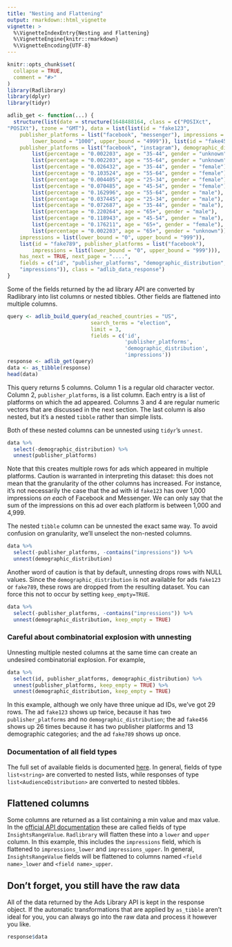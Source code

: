 ```yaml
---
title: "Nesting and Flattening"
output: rmarkdown::html_vignette
vignette: >
  %\VignetteIndexEntry{Nesting and Flattening}
  %\VignetteEngine{knitr::rmarkdown}
  %\VignetteEncoding{UTF-8}
---
```


```r
knitr::opts_chunk$set(
  collapse = TRUE,
  comment = "#>"
)
library(Radlibrary)
library(dplyr)
library(tidyr)
```

```r
adlib_get <- function(...) {
  structure(list(date = structure(1648488164, class = c("POSIXct", 
"POSIXt"), tzone = "GMT"), data = list(list(id = "fake123", 
    publisher_platforms = list("facebook", "messenger"), impressions = list(
        lower_bound = "1000", upper_bound = "4999")), list(id = "fake456", 
    publisher_platforms = list("facebook", "instagram"), demographic_distribution = list(
        list(percentage = "0.002203", age = "35-44", gender = "unknown"), 
        list(percentage = "0.002203", age = "55-64", gender = "unknown"), 
        list(percentage = "0.026432", age = "35-44", gender = "female"), 
        list(percentage = "0.103524", age = "55-64", gender = "female"), 
        list(percentage = "0.004405", age = "25-34", gender = "female"), 
        list(percentage = "0.070485", age = "45-54", gender = "female"), 
        list(percentage = "0.162996", age = "55-64", gender = "male"), 
        list(percentage = "0.037445", age = "25-34", gender = "male"), 
        list(percentage = "0.072687", age = "35-44", gender = "male"), 
        list(percentage = "0.220264", age = "65+", gender = "male"), 
        list(percentage = "0.118943", age = "45-54", gender = "male"), 
        list(percentage = "0.176211", age = "65+", gender = "female"), 
        list(percentage = "0.002203", age = "65+", gender = "unknown")), 
    impressions = list(lower_bound = "0", upper_bound = "999")), 
    list(id = "fake789", publisher_platforms = list("facebook"), 
        impressions = list(lower_bound = "0", upper_bound = "999"))), 
    has_next = TRUE, next_page = "....", 
    fields = c("id", "publisher_platforms", "demographic_distribution", 
    "impressions")), class = "adlib_data_response")
}
```

Some of the fields returned by the ad library API are converted by Radlibrary into list columns or nested tibbles. Other fields are flattened into multiple columns.


```r
query <- adlib_build_query(ad_reached_countries = "US", 
                           search_terms = "election", 
                           limit = 3, 
                           fields = c('id', 
                                      'publisher_platforms', 
                                      'demographic_distribution',
                                      'impressions'))
response <- adlib_get(query)
data <- as_tibble(response)
head(data)
```
This query returns 5 columns. Column 1 is a regular old character vector. Column 2, `publisher_platforms`, is a list column. Each entry is a list of platforms on which the ad appeared. Columns 3 and 4 are regular numeric vectors that are discussed in the next section. The last column is also nested, but it's a nested `tibble` rather than simple lists.

Both of these nested columns can be unnested using `tidyr`'s `unnest`.

```r
data %>% 
  select(-demographic_distribution) %>% 
  unnest(publisher_platforms)
```

Note that this creates multiple rows for ads which appeared in multiple platforms. Caution is warranted in interpreting this dataset: this does not mean that the granularity of the other columns has increased. For instance, it's not necessarily the case that the ad with id `fake123` has over 1,000 impressions _on each_ of Facebook and Messenger. We can only say that the sum of the impressions on this ad over each platform is between 1,000 and 4,999.

The nested `tibble` column can be unnested the exact same way. To avoid confusion on granularity, we'll unselect the non-nested columns.

```r
data %>% 
  select(-publisher_platforms, -contains("impressions")) %>% 
  unnest(demographic_distribution)
```

Another word of caution is that by default, unnesting drops rows with NULL values. Since the `demographic_distribution` is not available for ads `fake123` or `fake789`, these rows are dropped from the resulting dataset. You can force this not to occur by setting `keep_empty=TRUE`.

```r
data %>% 
  select(-publisher_platforms, -contains("impressions")) %>% 
  unnest(demographic_distribution, keep_empty = TRUE)
```


### Careful about combinatorial explosion with unnesting

Unnesting multiple nested columns at the same time can create an undesired combinatorial explosion. For example,

```r
data %>% 
  select(id, publisher_platforms, demographic_distribution) %>% 
  unnest(publisher_platforms, keep_empty = TRUE) %>% 
  unnest(demographic_distribution, keep_empty = TRUE)
```
In this example, although we only have three unique ad IDs, we've got 29 rows. The ad `fake123` shows up twice, because it has two `publisher_platforms` and no `demographic_distribution`; the ad `fake456` shows up 26 times because it has two publisher platforms and 13 demographic categories; and the ad `fake789` shows up once.

### Documentation of all field types

The full set of available fields is documented [here](https://developers.facebook.com/docs/marketing-api/reference/archived-ad/). In general, fields of type `list<string>` are converted to nested lists, while responses of type `list<AudienceDistribution>` are converted to nested tibbles.

## Flattened columns

Some columns are returned as a list containing a min value and max value. In the [official API documentation](https://developers.facebook.com/docs/marketing-api/reference/archived-ad/) these are called fields of type `InsightsRangeValue`. `Radlibrary` will flatten these into a `lower` and `upper` column. In this example, this includes the `impressions` field, which is flattened to `impressions_lower` and `impressions_upper`. In general, `InsightsRangeValue` fields will be flattened to columns named `<field name>_lower` and `<field name>_upper`.

## Don't forget, you still have the raw data

All of the data returned by the Ads Library API is kept in the response object. If the automatic transformations that are applied by `as_tibble` aren't ideal for you, you can always go into the raw data and process it however you like.

```r
response$data
```


